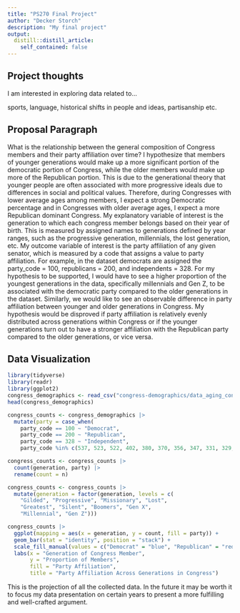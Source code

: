 ```yaml
---
title: "PS270 Final Project"
author: "Decker Storch"
description: "My final project"
output:
  distill::distill_article:
    self_contained: false
---
```


## Project thoughts

I am interested in exploring data related to...

sports, language, historical shifts in people and ideas, partisanship etc.

## Proposal Paragraph

What is the relationship between the general composition of Congress members and their party affiliation over time? I hypothesize that members of younger generations would make up a more significant portion of the democratic portion of Congress, while the older members would make up more of the Republican portion. This is due to the generational theory that younger people are often associated with more progressive ideals due to differences in social and political values. Therefore, during Congresses with lower average ages among members, I expect a strong Democratic percentage and in Congresses with older average ages, I expect a more Republican dominant Congress. My explanatory variable of interest is the generation to which each congress member belongs based on their year of birth. This is measured by assigned names to generations defined by year ranges, such as the progressive generation, millennials, the lost generation, etc. My outcome variable of interest is the party affiliation of any given senator, which is measured by a code that assigns a value to party affiliation. For example, in the dataset democrats are assigned the party_code = 100, republicans = 200, and independents = 328. For my hypothesis to be supported, I would have to see a higher proportion of the youngest generations in the data, specifically millennials and Gen Z, to be associated with the democratic party compared to the older generations in the dataset. Similarly, we would like to see an observable difference in party affiliation between younger and older generations in Congress. My hypothesis would be disproved if party affiliation is relatively evenly distributed across generations within Congress or if the younger generations turn out to have a stronger affiliation with the Republican party compared to the older generations, or vice versa.

## Data Visualization

```r
library(tidyverse)
library(readr)
library(ggplot2)
congress_demographics <- read_csv("congress-demographics/data_aging_congress.csv")
head(congress_demographics)
```

```r
congress_counts <- congress_demographics |>
  mutate(party = case_when(
    party_code == 100 ~ "Democrat",
    party_code == 200 ~ "Republican",
    party_code == 328 ~ "Independent",
    party_code %in% c(537, 523, 522, 402, 380, 370, 356, 347, 331, 329, 112) ~ "Other"))

congress_counts <- congress_counts |>
  count(generation, party) |>
  rename(count = n)

congress_counts <- congress_counts |>
  mutate(generation = factor(generation, levels = c(
    "Gilded", "Progressive", "Missionary", "Lost", 
    "Greatest", "Silent", "Boomers", "Gen X", 
    "Millennial", "Gen Z")))

congress_counts |>
  ggplot(mapping = aes(x = generation, y = count, fill = party)) +
  geom_bar(stat = "identity", position = "stack") +
  scale_fill_manual(values = c("Democrat" = "blue", "Republican" = "red", "Independent" = "purple1", "Other" = "grey")) +
  labs(x = "Generation of Congress Member",
       y = "Proportion of Members",
       fill = "Party Affiliation",
       title = "Party Affiliation Across Generations in Congress")
```
This is the projection of all the collected data. In the future it may be worth it to focus my data presentation on certain years to present a more fulfilling and well-crafted argument.
